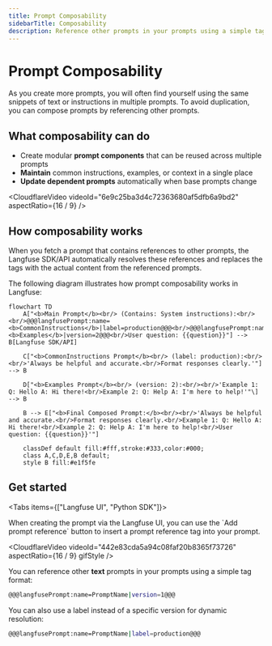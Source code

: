 ```yaml
---
title: Prompt Composability
sidebarTitle: Composability
description: Reference other prompts in your prompts using a simple tag format.
---
```


# Prompt Composability

As you create more prompts, you will often find yourself using the same snippets of text or instructions in multiple prompts. To avoid duplication, you can compose prompts by referencing other prompts.

## What composability can do

- Create modular **prompt components** that can be reused across multiple prompts
- **Maintain** common instructions, examples, or context in a single place
- **Update dependent prompts** automatically when base prompts change


<CloudflareVideo
  videoId="6e9c25ba3d4c72363680af5dfb6a9bd2"
  aspectRatio={16 / 9}
/>

## How composability works

When you fetch a prompt that contains references to other prompts, the Langfuse SDK/API automatically resolves these references and replaces the tags with the actual content from the referenced prompts.

The following diagram illustrates how prompt composability works in Langfuse:

```mermaid
flowchart TD
    A["<b>Main Prompt</b><br/> (Contains: System instructions):<br/><br/>@@@langfusePrompt:name=<b>CommonInstructions</b>|label=production@@@<br/>@@@langfusePrompt:name=<b>Examples</b>|version=2@@@<br/>User question: {{question}}"] --> B[Langfuse SDK/API]

    C["<b>CommonInstructions Prompt</b><br/> (label: production):<br/><br/>'Always be helpful and accurate.<br/>Format responses clearly.'"] --> B

    D["<b>Examples Prompt</b><br/> (version: 2):<br/><br/>'Example 1: Q: Hello A: Hi there!<br/>Example 2: Q: Help A: I'm here to help!'"\] --> B

    B --> E["<b>Final Composed Prompt:</b><br/><br/>'Always be helpful and accurate.<br/>Format responses clearly.<br/>Example 1: Q: Hello A: Hi there!<br/>Example 2: Q: Help A: I'm here to help!<br/>User question: {{question}}'"]

    classDef default fill:#fff,stroke:#333,color:#000;
    class A,C,D,E,B default;
    style B fill:#e1f5fe
```

## Get started

<Tabs items={["Langfuse UI", "Python SDK"]}>

<Tab>
When creating the prompt via the Langfuse UI, you can use the `Add prompt reference` button to insert a prompt reference tag into your prompt.

<CloudflareVideo
  videoId="442e83cda5a94c08faf20b8365f73726"
  aspectRatio={16 / 9}
  gifStyle
/>

</Tab>

<Tab>

You can reference other **text** prompts in your prompts using a simple tag format:

```bash
@@@langfusePrompt:name=PromptName|version=1@@@
```

You can also use a label instead of a specific version for dynamic resolution:

```bash
@@@langfusePrompt:name=PromptName|label=production@@@
```

</Tab>

</Tabs>